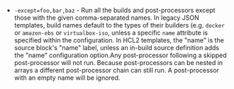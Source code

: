 - `-except=foo,bar,baz` - Run all the builds and post-processors except those
  with the given comma-separated names. In legacy JSON templates, build names default to the
  types of their builders (e.g. `docker` or
  `amazon-ebs` or `virtualbox-iso`, unless a specific `name` attribute is
  specified within the configuration. In HCL2 templates, the "name" is the
  source block's "name" label, unless an in-build source definition adds the
  "name" configuration option.Any post-processor following
  a skipped post-processor will not run. Because post-processors can be nested
  in arrays a different post-processor chain can still run. A post-processor
  with an empty name will be ignored.
